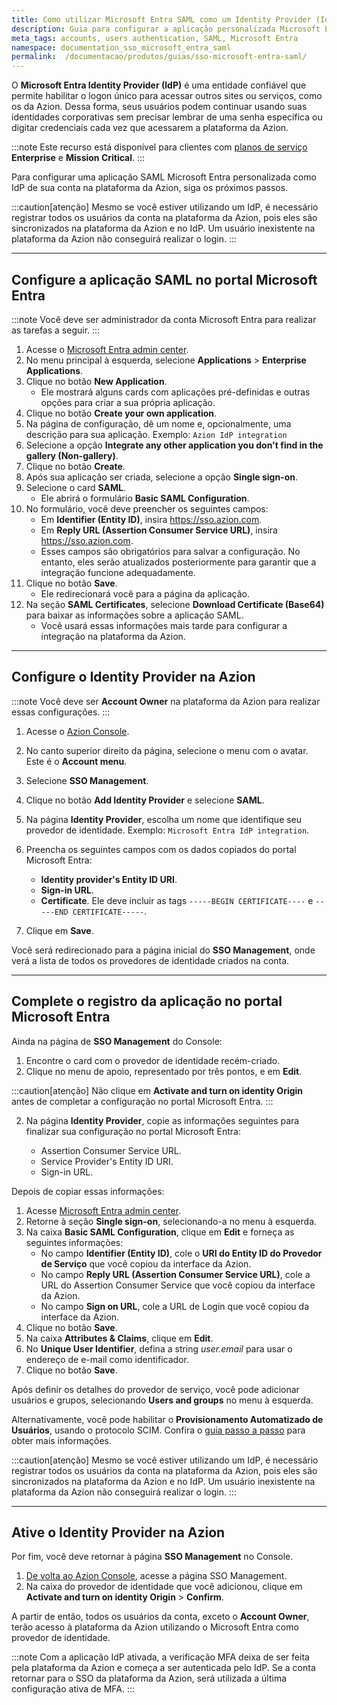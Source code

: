 ```yaml
---
title: Como utilizar Microsoft Entra SAML como um Identity Provider (IdP) na Azion
description: Guia para configurar a aplicação personalizada Microsoft Entra como um IdP para a plataforma da Azion.
meta_tags: accounts, users authentication, SAML, Microsoft Entra
namespace: documentation_sso_microsoft_entra_saml
permalink:  /documentacao/produtos/guias/sso-microsoft-entra-saml/
---
```


O **Microsoft Entra Identity Provider (IdP)** é uma entidade confiável que permite habilitar o logon único para acessar outros sites ou serviços, como os da Azion. Dessa forma, seus usuários podem continuar usando suas identidades corporativas sem precisar lembrar de uma senha específica ou digitar credenciais cada vez que acessarem a plataforma da Azion. 

:::note
Este recurso está disponível para clientes com [planos de serviço](https://www.azion.com/pt-br/servicos-profissionais/) **Enterprise** e **Mission Critical**.
:::

Para configurar uma aplicação SAML Microsoft Entra personalizada como IdP de sua conta na plataforma da Azion, siga os próximos passos.

:::caution[atenção]
Mesmo se você estiver utilizando um IdP, é necessário registrar todos os usuários da conta na plataforma da Azion, pois eles são sincronizados na plataforma da Azion e no IdP. Um usuário inexistente na plataforma da Azion não conseguirá realizar o login. 
:::

---

## Configure a aplicação SAML no portal Microsoft Entra

:::note
Você deve ser administrador da conta Microsoft Entra para realizar as tarefas a seguir.
:::

1. Acesse o [Microsoft Entra admin center](https://entra.microsoft.com/).
2. No menu principal à esquerda, selecione **Applications** > **Enterprise Applications**.
3. Clique no botão **New Application**.
    - Ele mostrará alguns cards com aplicações pré-definidas e outras opções para criar a sua própria aplicação.
4. Clique no botão **Create your own application**.
5. Na página de configuração, dê um nome e, opcionalmente, uma descrição para sua aplicação. Exemplo: `Azion IdP integration`
6. Selecione a opção **Integrate any other application you don't find in the gallery (Non-gallery)**.
7. Clique no botão **Create**.
8. Após sua aplicação ser criada, selecione a opção **Single sign-on**.
9. Selecione o card **SAML**.
    - Ele abrirá o formulário **Basic SAML Configuration**.
10. No formulário, você deve preencher os seguintes campos:
    - Em **Identifier (Entity ID)**, insira https://sso.azion.com.
    - Em **Reply URL (Assertion Consumer Service URL)**, insira https://sso.azion.com.
    - Esses campos são obrigatórios para salvar a configuração. No entanto, eles serão atualizados posteriormente para garantir que a integração funcione adequadamente.
11. Clique no botão **Save**. 
    - Ele redirecionará você para a página da aplicação.
12. Na seção **SAML Certificates**, selecione **Download Certificate (Base64)** para baixar as informações sobre a aplicação SAML.
    - Você usará essas informações mais tarde para configurar a integração na plataforma da Azion.

---

## Configure o Identity Provider na Azion

:::note
Você deve ser **Account Owner** na plataforma da Azion para realizar essas configurações.
:::

1. Acesse o [Azion Console](/pt-br/documentacao/produtos/guias/como-acessar-o-azion-console/).
2. No canto superior direito da página, selecione o menu com o avatar. Este é o **Account menu**.
3. Selecione **SSO Management**.
4. Clique no botão **Add Identity Provider** e selecione **SAML**.
5. Na página **Identity Provider**, escolha um nome que identifique seu provedor de identidade. Exemplo: `Microsoft Entra IdP integration`.
6. Preencha os seguintes campos com os dados copiados do portal Microsoft Entra:

    - **Identity provider's Entity ID URI**.
    - **Sign-in URL**.
    - **Certificate**. Ele deve incluir as tags `-----BEGIN CERTIFICATE----` e `-----END CERTIFICATE-----`.

7. Clique em **Save**.

Você será redirecionado para a página inicial do **SSO Management**, onde verá a lista de todos os provedores de identidade criados na conta. 

---

## Complete o registro da aplicação no portal Microsoft Entra

Ainda na página de **SSO Management** do Console:

1. Encontre o card com o provedor de identidade recém-criado.
2. Clique no menu de apoio, representado por três pontos, e em **Edit**.

:::caution[atenção]
Não clique em **Activate and turn on identity Origin** antes de completar a configuração no portal Microsoft Entra.
:::

2. Na página **Identity Provider**, copie as informações seguintes para finalizar sua configuração no portal Microsoft Entra:

    - Assertion Consumer Service URL.
    - Service Provider's Entity ID URI.
    - Sign-in URL.

Depois de copiar essas informações:

1. Acesse [Microsoft Entra admin center](https://entra.microsoft.com/).
2. Retorne à seção **Single sign-on**, selecionando-a no menu à esquerda.
3. Na caixa **Basic SAML Configuration**, clique em **Edit** e forneça as seguintes informações:
    - No campo **Identifier (Entity ID)**, cole o **URI do Entity ID do Provedor de Serviço** que você copiou da interface da Azion.
    - No campo **Reply URL (Assertion Consumer Service URL)**, cole a URL do Assertion Consumer Service que você copiou da interface da Azion.
    - No campo **Sign on URL**, cole a URL de Login que você copiou da interface da Azion.
4. Clique no botão **Save**. 
5. Na caixa **Attributes & Claims**, clique em **Edit**.
6. No **Unique User Identifier**, defina a string *user.email* para usar o endereço de e-mail como identificador.
7. Clique no botão **Save**.

Após definir os detalhes do provedor de serviço, você pode adicionar usuários e grupos, selecionando **Users and groups** no menu à esquerda.

Alternativamente, você pode habilitar o **Provisionamento Automatizado de Usuários**, usando o protocolo SCIM. Confira o [guia passo a passo](/pt-br/documentacao/produtos/guias/microsoft-entra-provisionamento-automatizado-de-usuarios/) para obter mais informações.

:::caution[atenção]
Mesmo se você estiver utilizando um IdP, é necessário registrar todos os usuários da conta na plataforma da Azion, pois eles são sincronizados na plataforma da Azion e no IdP. Um usuário inexistente na plataforma da Azion não conseguirá realizar o login. 
:::

---

## Ative o Identity Provider na Azion

Por fim, você deve retornar à página **SSO Management** no Console.

1. [De volta ao Azion Console](/pt-br/documentacao/produtos/guias/como-acessar-o-azion-console/), acesse a página SSO Management.
2. Na caixa do provedor de identidade que você adicionou, clique em **Activate and turn on identity Origin** > **Confirm**.

A partir de então, todos os usuários da conta, exceto o **Account Owner**, terão acesso à plataforma da Azion utilizando o Microsoft Entra como provedor de identidade.

:::note
Com a aplicação IdP ativada, a verificação MFA deixa de ser feita pela plataforma da Azion e começa a ser autenticada pelo IdP. Se a conta retornar para o SSO da plataforma da Azion, será utilizada a última configuração ativa de MFA.
:::
